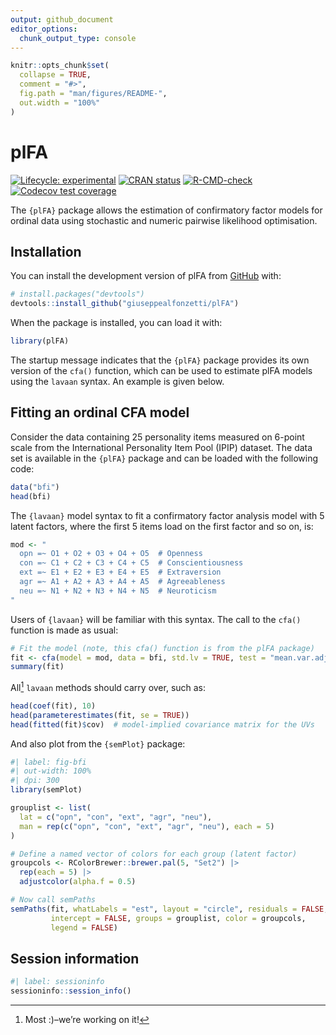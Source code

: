 ```yaml
---
output: github_document
editor_options: 
  chunk_output_type: console
---
```


<!-- README.md is generated from README.Rmd. Please edit that file -->

```r
knitr::opts_chunk$set(
  collapse = TRUE,
  comment = "#>",
  fig.path = "man/figures/README-",
  out.width = "100%"
)
```

# plFA

<!-- badges: start -->
[![Lifecycle: experimental](https://img.shields.io/badge/lifecycle-experimental-orange.svg)](https://lifecycle.r-lib.org/articles/stages.html#experimental)
[![CRAN status](https://www.r-pkg.org/badges/version/plFA)](https://CRAN.R-project.org/package=plFA)
[![R-CMD-check](https://github.com/giuseppealfonzetti/plFA/actions/workflows/R-CMD-check.yaml/badge.svg)](https://github.com/giuseppealfonzetti/plFA/actions/workflows/R-CMD-check.yaml)
[![Codecov test coverage](https://codecov.io/gh/giuseppealfonzetti/plFA/graph/badge.svg)](https://app.codecov.io/gh/giuseppealfonzetti/plFA)
<!-- badges: end -->

The `{plFA}` package allows the estimation of confirmatory factor models for ordinal data using stochastic and numeric pairwise likelihood optimisation. 

## Installation

You can install the development version of plFA from [GitHub](https://github.com/) with:

```r
# install.packages("devtools")
devtools::install_github("giuseppealfonzetti/plFA")
```

When the package is installed, you can load it with:

```r
library(plFA)
```

The startup message indicates that the `{plFA}` package provides its own version of the `cfa()` function, which can be used to estimate plFA models using the `lavaan` syntax.
An example is given below.

## Fitting an ordinal CFA model

Consider the data containing 25 personality items measured on 6-point scale from the International Personality Item Pool (IPIP) dataset.
The data set is available in the `{plFA}` package and can be loaded with the following code:

```r
data("bfi")
head(bfi)
```

The `{lavaan}` model syntax to fit a confirmatory factor analysis model with 5 latent factors, where the first 5 items load on the first factor and so on, is:

```r
mod <- "
  opn =~ O1 + O2 + O3 + O4 + O5  # Openness
  con =~ C1 + C2 + C3 + C4 + C5  # Conscientiousness
  ext =~ E1 + E2 + E3 + E4 + E5  # Extraversion
  agr =~ A1 + A2 + A3 + A4 + A5  # Agreeableness
  neu =~ N1 + N2 + N3 + N4 + N5  # Neuroticism
"
```

Users of `{lavaan}` will be familiar with this syntax. 
The call to the `cfa()` function is made as usual:

```r
# Fit the model (note, this cfa() function is from the plFA package)
fit <- cfa(model = mod, data = bfi, std.lv = TRUE, test = "mean.var.adjusted")
summary(fit)
```


All^[Most :)--we're working on it!] `lavaan` methods should carry over, such as:

```r
head(coef(fit), 10)
head(parameterestimates(fit, se = TRUE))
head(fitted(fit)$cov)  # model-implied covariance matrix for the UVs
```

And also plot from the `{semPlot}` package:

```r
#| label: fig-bfi
#| out-width: 100%
#| dpi: 300
library(semPlot)

grouplist <- list(
  lat = c("opn", "con", "ext", "agr", "neu"),
  man = rep(c("opn", "con", "ext", "agr", "neu"), each = 5)
)

# Define a named vector of colors for each group (latent factor)
groupcols <- RColorBrewer::brewer.pal(5, "Set2") |>
  rep(each = 5) |>
  adjustcolor(alpha.f = 0.5)

# Now call semPaths
semPaths(fit, whatLabels = "est", layout = "circle", residuals = FALSE, 
         intercept = FALSE, groups = grouplist, color = groupcols, 
         legend = FALSE)
```

## Session information

```r
#| label: sessioninfo
sessioninfo::session_info()
```

<!-- To fit a latent factor analysis model with 5 factors, where the first 5 items load on the first factor and so on, we can use the `fit_plFA()` function. -->
<!-- In preparation, we must build the following objects to be supplied as a list to the `CONSTR_LIST` argument: -->

<!-- - `CONSTRMAT`: A matrix of constraints on the factor loadings. -->
<!-- - `CORRFLAG`: A flag indicating whether the factor correlations are estimated. -->
<!-- - `CONSTRVAR`: A vector of constraints on the factor variances, if any. -->
<!-- - `STDLV`: A flag indicating whether the factor loadings are standardised. -->
<!-- - `LLC`: A list indicating linear constraints on factor loading estimations, if any. -->

<!-- The above ingredients are prepared using the code below. -->

<!-- ```{r} -->
<!-- p <- 25         # number of items -->
<!-- q <- 5          # number of factors -->
<!-- n <- nrow(bfi)  # number of observations -->

<!-- # Convert data frame to matrix, with each item taking values 0,1,2,...,5 -->
<!-- D <- as.matrix(data.frame(lapply(bfi[, 1:p], as.numeric))) - 1 -->
<!-- head(D) -->

<!-- # Constraint matrix: NA indicate free loadings -->
<!-- constrmat <- build_constrMat(P = p, Q = q, STRUCT = "simple") -->
<!-- head(constrmat, 12) -->

<!-- # Build constraint list -->
<!-- constr_list <- list( -->
<!--   CONSTRMAT = constrmat, -->
<!--   CORRFLAG = TRUE, -->
<!--   CONSTRVAR = rep(1, q),  # these options standardise the   -->
<!--   STDLV = TRUE,           # factor variances -->
<!--   LLC = NULL -->
<!-- ) -->
<!-- ``` -->

<!-- We can now fit the factor model: -->

<!-- ```{r} -->
<!-- fit <- fit_plFA( -->
<!--   DATA = D,  -->
<!--   CONSTR_LIST = constr_list, -->
<!--   METHOD = "ucminf", -->
<!--   VERBOSE = TRUE -->
<!-- ) -->
<!-- print(fit) -->
<!-- ``` -->

<!-- The default method is using the optimiser from the `{ucminf}` package, which works well for small data sizes. -->
<!-- Alternatively, the user may choose `METHOD = "SA"` to turn on the stochastic approximation algorithm. -->
<!-- Use the function `getPar()` to extract the parameter estimates: -->

<!-- ```{r} -->
<!-- getPar(fit) -->
<!-- ``` -->

<!-- Computing the standard errors is done separately using the `computeVar()` function: -->

<!-- ```{r} -->
<!-- var <- computeVar(OBJ = fit, DATA = D, VERBOSE = TRUE) -->
<!-- str(var) -->

<!-- # Standard errors -->
<!-- head(sqrt(diag(var$vcov) / n)) -->
<!-- ``` -->

<!-- ## `{lavaan}` wrapper -->

<!-- This package also provides a user-friendly `{lavaan}`-style interface to estimate factor analysis models using the `cfa()` function. -->
<!-- Let's rerun the above example, but this time using the stochastic approximation algorithm. -->
